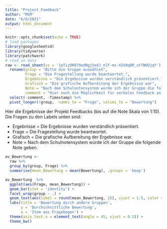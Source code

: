 ```yaml
---
title: "Project_Feedback"
author: "MSM"
date: "6/6/2021"
output: html_document
---
```


```r
knitr::opts_chunk$set(echo = TRUE)
# load packages
library(googlesheets4)
library(tidyverse)
library(patchwork)
# read in data 
raw <- read_sheet(ss = '1oTizDKD79odNgjSe4J_nlF-mx-X2V8qDR_vtTWUDjqY') %>%
  rename(group = "Bitte die Gruppe auswählen",
         Frage = "Die Fragestellung wurde beantwortet.",
         Ergebnisse = "Die Ergebnisse wurden verständlich präsentiert.",
         Grafisch = "Die grafische Aufbereitung der Ergebnisse war",
         Note = "Nach dem Schulnotensystem würde ich der Gruppe die folgende Note geben:",
         comment = "Hier noch die Möglichkeit für verbales Feedback an die Gruppe:") %>%
  select(-comment, -Timestamp) %>%
  pivot_longer(!group,  names_to = "Frage", values_to = "Bewertung")
```

Hier die Ergebnisse der Projekt Feedbacks (bis auf die Note Skala von 1:10). Die Fragen zu den Labels unten sind:

- Ergebnisse = Die Ergebnisse wurden verständlich präsentiert.
- Frage = Die Fragestellung wurde beantwortet.
- Grafisch = Die grafische Aufbereitung der Ergebnisse war.
- Note = Nach dem Schulnotensystem würde ich der Gruppe die folgende Note geben.

```r
av_Bewertung <- 
  raw %>%
  group_by(group, Frage) %>%
  summarise(mean_Bewertung = mean(Bewertung), .groups = 'keep')

av_Bewertung  %>%
  ggplot(aes(Frage, mean_Bewertung)) +
  geom_bar(stat = 'identity') +
  facet_wrap(group ~ .) +
  geom_text(aes(label = round(mean_Bewertung, 2)), vjust = 1.5, color = 'white') +
  labs(title = 'Bewertung durch andere Gruppen',
       y = 'Durchschnittliche Bewertung', 
       x = 'Item aus Fragebogen') +
  theme(axis.text.x = element_text(angle = 45, vjust = 0.5)) +
  theme_bw()
```


